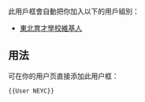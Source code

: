 {{Userbox-2
  |border-c = green
  |border-s = 2
  |id1       = 文勤创严
  |id1-c     = #9ACD32
  |id1-s     = 14
  |id1-fc   =  #A7FC00
  |id2       = 育東才北
  |id2-c     = #9ACD32
  |id2-s     = 14
  |id2-fc    = green
  |info-c   = #008000
  |info-s   = 10
  |info-fc  = white
  |info     = 此人是[[东北育才学校|<span style="color: yellowgreen">东北育才学校]]</span>的学生、校友或教师。
  |usercategory = 東北育才學校維基人
}}
<noinclude>
<br clear="all" />
此用戶框會自動把你加入以下的用戶組別：
*[[:Category:東北育才學校維基人|東北育才學校維基人]]

== 用法 ==
可在你的用户页直接添加此用户框：
<pre>{{User NEYC}}</pre>
</noinclude>